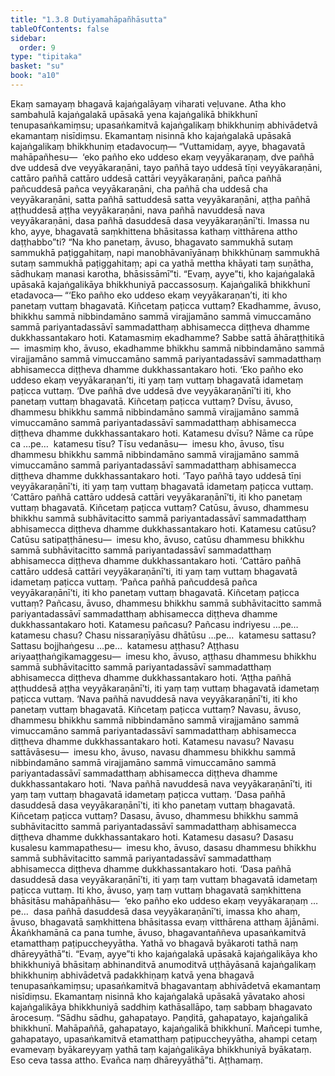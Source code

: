```yaml
---
title: "1.3.8 Dutiyamahāpañhāsutta"
tableOfContents: false
sidebar:
  order: 9
type: "tipitaka"
basket: "su"
book: "a10"
---
```



<DynamicBreadcrumb />

<Division number="28" book="a10" bookNo="17" page="300">

<Paragraph number="215" book="a10">
Ekaṃ samayaṃ bhagavā kajaṅgalāyaṃ viharati veḷuvane. Atha kho sambahulā kajaṅgalakā upāsakā yena kajaṅgalikā bhikkhunī tenupasaṅkamiṃsu; upasaṅkamitvā kajaṅgalikaṃ bhikkhuniṃ abhivādetvā ekamantaṃ nisīdiṃsu. Ekamantaṃ nisinnā kho kajaṅgalakā upāsakā kajaṅgalikaṃ bhikkhuniṃ etadavocuṃ—
</Paragraph>

<Paragraph number="216" book="a10">
“Vuttamidaṃ, ayye, bhagavatā mahāpañhesu—  ‘eko pañho eko uddeso ekaṃ veyyākaraṇaṃ, dve pañhā dve uddesā dve veyyākaraṇāni, tayo pañhā tayo uddesā tīṇi veyyākaraṇāni, cattāro pañhā cattāro uddesā cattāri veyyākaraṇāni, pañca pañhā pañcuddesā pañca veyyākaraṇāni, cha pañhā cha uddesā cha veyyākaraṇāni, satta pañhā sattuddesā satta veyyākaraṇāni, aṭṭha pañhā aṭṭhuddesā aṭṭha veyyākaraṇāni, nava pañhā navuddesā nava veyyākaraṇāni, dasa pañhā dasuddesā dasa veyyākaraṇānī’ti. Imassa nu kho, ayye, bhagavatā saṃkhittena bhāsitassa kathaṃ vitthārena attho daṭṭhabbo”ti?
</Paragraph>

<Paragraph number="217" book="a10">
“Na kho panetaṃ, āvuso, bhagavato sammukhā sutaṃ sammukhā paṭiggahitaṃ, napi manobhāvanīyānaṃ bhikkhūnaṃ sammukhā sutaṃ sammukhā paṭiggahitaṃ; api ca yathā mettha khāyati taṃ suṇātha, sādhukaṃ manasi karotha, bhāsissāmī”ti. “Evaṃ, ayye”ti, kho kajaṅgalakā upāsakā kajaṅgalikāya bhikkhuniyā paccassosuṃ. Kajaṅgalikā bhikkhunī etadavoca—
</Paragraph>

<Paragraph number="218" book="a10">
“‘Eko pañho eko uddeso ekaṃ veyyākaraṇan’ti, iti kho panetaṃ vuttaṃ bhagavatā. Kiñcetaṃ paṭicca vuttaṃ? Ekadhamme, āvuso, bhikkhu sammā nibbindamāno sammā virajjamāno sammā vimuccamāno sammā pariyantadassāvī sammadatthaṃ abhisamecca diṭṭheva dhamme dukkhassantakaro hoti. Katamasmiṃ ekadhamme? Sabbe sattā āhāraṭṭhitikā—  imasmiṃ kho, āvuso, ekadhamme bhikkhu sammā nibbindamāno sammā virajjamāno sammā vimuccamāno sammā pariyantadassāvī sammadatthaṃ abhisamecca diṭṭheva dhamme dukkhassantakaro hoti. ‘Eko pañho eko uddeso ekaṃ veyyākaraṇan’ti, iti yaṃ taṃ vuttaṃ bhagavatā idametaṃ paṭicca vuttaṃ.
</Paragraph>

<Paragraph number="219" book="a10">
‘Dve pañhā dve uddesā dve veyyākaraṇānī’ti iti, kho panetaṃ vuttaṃ bhagavatā. Kiñcetaṃ paṭicca vuttaṃ? Dvīsu, āvuso, dhammesu bhikkhu sammā nibbindamāno sammā virajjamāno sammā vimuccamāno sammā pariyantadassāvī sammadatthaṃ abhisamecca diṭṭheva dhamme dukkhassantakaro hoti. Katamesu dvīsu? Nāme ca rūpe ca …pe…  katamesu tīsu? Tīsu vedanāsu—  imesu kho, āvuso, tīsu dhammesu bhikkhu sammā nibbindamāno sammā virajjamāno sammā vimuccamāno sammā pariyantadassāvī sammadatthaṃ abhisamecca diṭṭheva dhamme dukkhassantakaro hoti. ‘Tayo pañhā tayo uddesā tīṇi veyyākaraṇānī’ti, iti yaṃ taṃ vuttaṃ bhagavatā idametaṃ paṭicca vuttaṃ.
</Paragraph>

<Paragraph number="220" book="a10">
‘Cattāro pañhā cattāro uddesā cattāri veyyākaraṇānī’ti, iti kho panetaṃ vuttaṃ bhagavatā. Kiñcetaṃ paṭicca vuttaṃ? Catūsu, āvuso, dhammesu bhikkhu sammā subhāvitacitto sammā pariyantadassāvī sammadatthaṃ abhisamecca diṭṭheva dhamme dukkhassantakaro hoti. Katamesu catūsu? Catūsu satipaṭṭhānesu—  imesu kho, āvuso, catūsu dhammesu bhikkhu sammā subhāvitacitto sammā pariyantadassāvī sammadatthaṃ abhisamecca diṭṭheva dhamme dukkhassantakaro hoti. ‘Cattāro pañhā cattāro uddesā cattāri veyyākaraṇānī’ti, iti yaṃ taṃ vuttaṃ bhagavatā idametaṃ paṭicca vuttaṃ.
</Paragraph>

<Paragraph number="221" book="a10">
‘Pañca pañhā pañcuddesā pañca veyyākaraṇānī’ti, iti kho panetaṃ vuttaṃ bhagavatā. Kiñcetaṃ paṭicca vuttaṃ? Pañcasu, āvuso, dhammesu bhikkhu sammā subhāvitacitto sammā pariyantadassāvī sammadatthaṃ abhisamecca diṭṭheva dhamme dukkhassantakaro hoti. Katamesu pañcasu? Pañcasu indriyesu …pe…  katamesu chasu? Chasu nissaraṇīyāsu dhātūsu …pe…  katamesu sattasu? Sattasu bojjhaṅgesu …pe…  katamesu aṭṭhasu? Aṭṭhasu ariyaaṭṭhaṅgikamaggesu—  imesu kho, āvuso, aṭṭhasu dhammesu bhikkhu sammā subhāvitacitto sammā pariyantadassāvī sammadatthaṃ abhisamecca diṭṭheva dhamme dukkhassantakaro hoti. ‘Aṭṭha pañhā aṭṭhuddesā aṭṭha veyyākaraṇānī’ti, iti yaṃ taṃ vuttaṃ bhagavatā idametaṃ paṭicca vuttaṃ.
</Paragraph>

<Paragraph number="222" book="a10">
‘Nava pañhā navuddesā nava veyyākaraṇānī’ti, iti kho panetaṃ vuttaṃ bhagavatā. Kiñcetaṃ paṭicca vuttaṃ? Navasu, āvuso, dhammesu bhikkhu sammā nibbindamāno sammā virajjamāno sammā vimuccamāno sammā pariyantadassāvī sammadatthaṃ abhisamecca diṭṭheva dhamme dukkhassantakaro hoti. Katamesu navasu? Navasu sattāvāsesu—  imesu kho, āvuso, navasu dhammesu bhikkhu sammā nibbindamāno sammā virajjamāno sammā vimuccamāno sammā pariyantadassāvī sammadatthaṃ abhisamecca diṭṭheva dhamme dukkhassantakaro hoti. ‘Nava pañhā navuddesā nava veyyākaraṇānī’ti, iti yaṃ taṃ vuttaṃ bhagavatā idametaṃ paṭicca vuttaṃ.
</Paragraph>

<Paragraph number="223" book="a10">
‘Dasa pañhā dasuddesā dasa veyyākaraṇānī’ti, iti kho panetaṃ vuttaṃ bhagavatā. Kiñcetaṃ paṭicca vuttaṃ? Dasasu, āvuso, dhammesu bhikkhu sammā subhāvitacitto sammā pariyantadassāvī sammadatthaṃ abhisamecca diṭṭheva dhamme dukkhassantakaro hoti. Katamesu dasasu? Dasasu kusalesu kammapathesu—  imesu kho, āvuso, dasasu dhammesu bhikkhu sammā subhāvitacitto sammā pariyantadassāvī sammadatthaṃ abhisamecca diṭṭheva dhamme dukkhassantakaro hoti. ‘Dasa pañhā dasuddesā dasa veyyākaraṇānī’ti, iti yaṃ taṃ vuttaṃ bhagavatā idametaṃ paṭicca vuttaṃ.
</Paragraph>

<Paragraph number="224" book="a10">
Iti kho, āvuso, yaṃ taṃ vuttaṃ bhagavatā saṃkhittena bhāsitāsu mahāpañhāsu—  ‘eko pañho eko uddeso ekaṃ veyyākaraṇaṃ …pe…  dasa pañhā dasuddesā dasa veyyākaraṇānī’ti, imassa kho ahaṃ, āvuso, bhagavatā saṃkhittena bhāsitassa evaṃ vitthārena atthaṃ ājānāmi. Ākaṅkhamānā ca pana tumhe, āvuso, bhagavantaññeva upasaṅkamitvā etamatthaṃ paṭipuccheyyātha. Yathā vo bhagavā byākaroti tathā naṃ dhāreyyāthā”ti. “Evaṃ, ayye”ti kho kajaṅgalakā upāsakā kajaṅgalikāya kho bhikkhuniyā bhāsitaṃ abhinanditvā anumoditvā uṭṭhāyāsanā kajaṅgalikaṃ bhikkhuniṃ abhivādetvā padakkhiṇaṃ katvā yena bhagavā tenupasaṅkamiṃsu; upasaṅkamitvā bhagavantaṃ abhivādetvā ekamantaṃ nisīdiṃsu. Ekamantaṃ nisinnā kho kajaṅgalakā upāsakā yāvatako ahosi kajaṅgalikāya bhikkhuniyā saddhiṃ kathāsallāpo, taṃ sabbaṃ bhagavato ārocesuṃ.
</Paragraph>

<Paragraph number="225" book="a10">
“Sādhu sādhu, gahapatayo. Paṇḍitā, gahapatayo, kajaṅgalikā bhikkhunī. Mahāpaññā, gahapatayo, kajaṅgalikā bhikkhunī. Mañcepi tumhe, gahapatayo, upasaṅkamitvā etamatthaṃ paṭipuccheyyātha, ahampi cetaṃ evamevaṃ byākareyyaṃ yathā taṃ kajaṅgalikāya bhikkhuniyā byākataṃ. Eso ceva tassa attho. Evañca naṃ dhāreyyāthā”ti.

</Paragraph>
</Division>

<Paragraph number="226" type="center" book="a10">
Aṭṭhamaṃ.
</Paragraph>